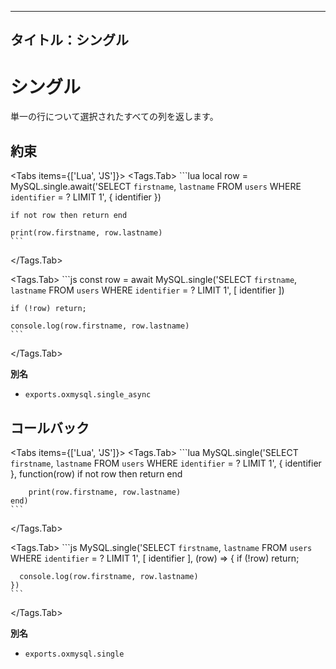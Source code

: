 ---

## タイトル：シングル


# シングル

単一の行について選択されたすべての列を返します。

## 約束

<Tabs items={['Lua', 'JS']}>
  <Tags.Tab>
    ```lua
    local row = MySQL.single.await('SELECT `firstname`, `lastname` FROM `users` WHERE `identifier` = ? LIMIT 1', {
        identifier
    })

    if not row then return end

    print(row.firstname, row.lastname)
    ```

  </Tags.Tab>

  <Tags.Tab>
    ```js
    const row = await MySQL.single('SELECT `firstname`, `lastname` FROM `users` WHERE `identifier` = ? LIMIT 1', [
      identifier
    ])

    if (!row) return;

    console.log(row.firstname, row.lastname)
    ```

  </Tags.Tab>
</Tabs>

**別名**

- `exports.oxmysql.single_async`

## コールバック

<Tabs items={['Lua', 'JS']}>
  <Tags.Tab>
    ```lua
    MySQL.single('SELECT `firstname`, `lastname` FROM `users` WHERE `identifier` = ? LIMIT 1', {
        identifier
    }, function(row)
        if not row then return end

        print(row.firstname, row.lastname)
    end)
    ```

  </Tags.Tab>

  <Tags.Tab>
    ```js
    MySQL.single('SELECT `firstname`, `lastname` FROM `users` WHERE `identifier` = ? LIMIT 1', [
      identifier
    ], (row) => {
      if (!row) return;

      console.log(row.firstname, row.lastname)
    })
    ```

  </Tags.Tab>
</Tabs>

**別名**

- `exports.oxmysql.single`
